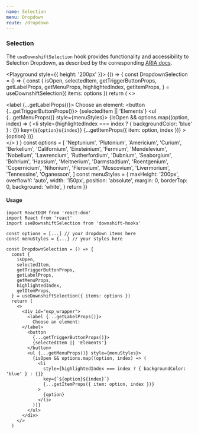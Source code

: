```yaml
---
name: Selection
menu: Dropdown
route: /dropdown
---
```



### Selection

The `useDownshiftSelection` hook provides functionality and accessibility to Selection Dropdown, as described by the corresponding [ARIA docs](https://www.w3.org/TR/wai-aria-practices/examples/listbox/listbox-collapsible.html).

<Playground style={{ height: '200px' }}>
  {() => {
    const DropdownSelection = () => {
      const {
        isOpen,
        selectedItem,
        getTriggerButtonProps,
        getLabelProps,
        getMenuProps,
        highlightedIndex,
        getItemProps,
      } = useDownshiftSelection({ items: options })
      return (
        <>
          <div>
            <label {...getLabelProps()}>
              Choose an element:
          </label>
            <button
              {...getTriggerButtonProps()}>
              {selectedItem || 'Elements'}
            </button>
            <ul {...getMenuProps()} style={menuStyles}>
              {isOpen && options.map((option, index) => (
                <li
                  style={highlightedIndex === index ? { backgroundColor: 'blue' } : {}}
                  key={`${option}${index}`}
                  {...getItemProps({ item: option, index })}
                >
                  {option}
                </li>
              ))}
            </ul>
          </div>
        </>
      )
    }
    const options = [
      'Neptunium',
      'Plutonium',
      'Americium',
      'Curium',
      'Berkelium',
      'Californium',
      'Einsteinium',
      'Fermium',
      'Mendelevium',
      'Nobelium',
      'Lawrencium',
      'Rutherfordium',
      'Dubnium',
      'Seaborgium',
      'Bohrium',
      'Hassium',
      'Meitnerium',
      'Darmstadtium',
      'Roentgenium',
      'Copernicium',
      'Nihonium',
      'Flerovium',
      'Moscovium',
      'Livermorium',
      'Tennessine',
      'Oganesson',
    ]
    const menuStyles = {
      maxHeight: '200px',
      overflowY: 'auto',
      width: '150px',
      position: 'absolute',
      margin: 0,
      borderTop: 0,
      background: 'white',
    }
    return <DropdownSelection />
  }}
</Playground>

#### Usage

```
import ReactDOM from 'react-dom'
import React from 'react'
import useDownshiftSelection from 'downshift-hooks'

const options = [...] // your dropdown items here
const menuStyles = {...} // your styles here

const DropdownSelection = () => {
  const {
    isOpen,
    selectedItem,
    getTriggerButtonProps,
    getLabelProps,
    getMenuProps,
    highlightedIndex,
    getItemProps,
  } = useDownshiftSelection({ items: options })
  return (
    <>
      <div id="exp_wrapper">
        <label {...getLabelProps()}>
          Choose an element:
      </label>
        <button
          {...getTriggerButtonProps()}>
          {selectedItem || 'Elements'}
        </button>
        <ul {...getMenuProps()} style={menuStyles}>
          {isOpen && options.map((option, index) => (
            <li
              style={highlightedIndex === index ? { backgroundColor: 'blue' } : {}}
              key={`${option}${index}`}
              {...getItemProps({ item: option, index })}
            >
              {option}
            </li>
          ))}
        </ul>
      </div>
    </>
  )
```
